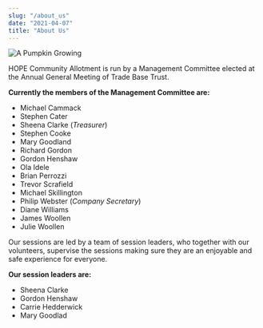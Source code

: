 ```yaml
---
slug: "/about_us"
date: "2021-04-07"
title: "About Us"
---
```


<FeaturedImage img={Img} />

![A Pumpkin Growing](./images/steffi-pereira-Pv_Mut-lvWg-unsplash.jpg)

HOPE Community Allotment is run by a Management Committee elected at the Annual General Meeting of Trade Base Trust.

**Currently the members of the Management Committee are:**

* Michael Cammack
* Stephen Cater
* Sheena Clarke (*Treasurer*)
* Stephen Cooke
* Mary Goodland
* Richard Gordon
* Gordon Henshaw
* Ola Idele
* Brian Perrozzi
* Trevor Scrafield
* Michael Skillington
* Philip Webster (*Company Secretary*)
* Diane Williams
* James Woollen
* Julie Woollen

Our sessions are led by a team of session leaders, who together with our volunteers, supervise the sessions making sure they are an enjoyable and safe experience for everyone.

**Our session leaders are:**

* Sheena Clarke
* Gordon Henshaw
* Carrie Hedderwick
* Mary Goodlad
